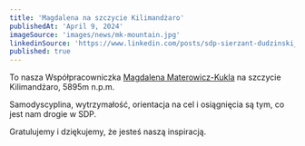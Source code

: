 ```yaml
---
title: 'Magdalena na szczycie Kilimandżaro'
publishedAt: 'April 9, 2024'
imageSource: 'images/news/mk-mountain.jpg'
linkedinSource: 'https://www.linkedin.com/posts/sdp-sierzant-dudzinski_this-is-our-associate-magdalena-materowicz-kukla-activity-7106907055579394048-XfbJ/'
published: true
---
```



To nasza Współpracowniczka [Magdalena Materowicz-Kukla](https://sdp.legal/team/magdalena-materowicz-kukla) na szczycie Kilimandżaro, 5895m n.p.m. 

Samodyscyplina, wytrzymałość, orientacja na cel i osiągnięcia są tym, co jest nam drogie w SDP. 

Gratulujemy i dziękujemy, że jesteś naszą inspiracją.

